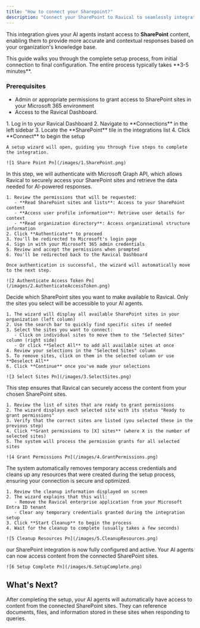 ```yaml
---
title: "How to connect your Sharepoint?"
description: "Connect your SharePoint to Ravical to seamlessly integrate your existing documentation, files, and resources directly into your workflow. "
---
```


This integration gives your AI agents instant access to **SharePoint** content, enabling them to provide more accurate and contextual responses based on your organization's knowledge base.

<Check>
  This guide walks you through the complete setup process, from initial connection to final configuration. The entire process typically takes **3-5 minutes**.
</Check>

### Prerequisites

- Admin or appropriate permissions to grant access to SharePoint sites in your Microsoft 365 environment
- Access to the Ravical Dashboard. 

<Steps>
  <Step title="Initiate the Connection">
    1. Log in to your Ravical Dashboard
    2. Navigate to **Connections** in the left sidebar
    3. Locate the **SharePoint** tile in the integrations list
    4. Click **Connect** to begin the setup

    A setup wizard will open, guiding you through five steps to complete the integration.

    ![1 Share Point Pn](/images/1.SharePoint.png)
  </Step>
  <Step title="Request Access Token">
    In this step, we will authenticate with Microsoft Graph API, which allows Ravical to securely access your SharePoint sites and retrieve the data needed for AI-powered responses.

    1. Review the permissions that will be requested:
       - **Read SharePoint sites and lists**: Access to your SharePoint content
       - **Access user profile information**: Retrieve user details for context
       - **Read organization directory**: Access organizational structure information
    2. Click **Authenticate** to proceed
    3. You'll be redirected to Microsoft's login page
    4. Sign in with your Microsoft 365 admin credentials
    5. Review and accept the permissions when prompted
    6. You'll be redirected back to the Ravical Dashboard

    Once authentication is successful, the wizard will automatically move to the next step.

    ![2 Authenticate Access Token Pn](/images/2.AuthenticateAccessToken.png)
  </Step>
  <Step title="Select SharePoint Sites">
    Decide which SharePoint sites you want to make available to Ravical. Only the sites you select will be accessible to your AI agents.

    1. The wizard will display all available SharePoint sites in your organization (left column)
    2. Use the search bar to quickly find specific sites if needed
    3. Select the sites you want to connect:
       - Click on individual sites to move them to the "Selected Sites" column (right side)
       - Or click **Select All** to add all available sites at once
    4. Review your selections in the "Selected Sites" column
    5. To remove sites, click on them in the selected column or use **Deselect All**
    6. Click **Continue** once you've made your selections

    ![3 Select Sites Pn](/images/3.SelectSites.png)
  </Step>
  <Step title="Grant Permissions">
    This step ensures that Ravical can securely access the content from your chosen SharePoint sites.

    1. Review the list of sites that are ready to grant permissions
    2. The wizard displays each selected site with its status "Ready to grant permissions"
    3. Verify that the correct sites are listed (you selected these in the previous step)
    4. Click **Grant permissions to [X] sites** (where X is the number of selected sites)
    5. The system will process the permission grants for all selected sites

    ![4 Grant Permissions Pn](/images/4.GrantPermissions.png)
  </Step>
  <Step title="Cleanup Resources">
    The system automatically removes temporary access credentials and cleans up any resources that were created during the setup process, ensuring your connection is secure and optimized.

    1. Review the cleanup information displayed on screen
    2. The wizard explains that this will:
       - Remove the Ravical enterprise application from your Microsoft Entra ID tenant
       - Clear any temporary credentials granted during the integration setup
    3. Click **Start Cleanup** to begin the process
    4. Wait for the cleanup to complete (usually takes a few seconds)

    ![5 Cleanup Resources Pn](/images/5.CleanupResources.png)
  </Step>
  <Step title="Setup Complete">
    our SharePoint integration is now fully configured and active. Your AI agents can now access content from the connected SharePoint sites.

    ![6 Setup Complete Pn](/images/6.SetupComplete.png)
  </Step>
</Steps>

## What's Next?

After completing the setup, your AI agents will automatically have access to content from the connected SharePoint sites. They can reference documents, files, and information stored in these sites when responding to queries.